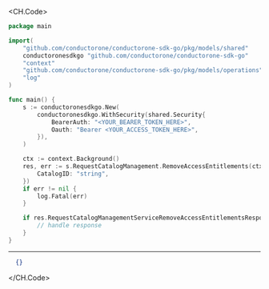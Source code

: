 
<CH.Code>
```go RemoveAccessEntitlements.go
package main

import(
	"github.com/conductorone/conductorone-sdk-go/pkg/models/shared"
	conductoronesdkgo "github.com/conductorone/conductorone-sdk-go"
	"context"
	"github.com/conductorone/conductorone-sdk-go/pkg/models/operations"
	"log"
)

func main() {
    s := conductoronesdkgo.New(
        conductoronesdkgo.WithSecurity(shared.Security{
            BearerAuth: "<YOUR_BEARER_TOKEN_HERE>",
            Oauth: "Bearer <YOUR_ACCESS_TOKEN_HERE>",
        }),
    )

    ctx := context.Background()
    res, err := s.RequestCatalogManagement.RemoveAccessEntitlements(ctx, operations.C1APIRequestcatalogV1RequestCatalogManagementServiceRemoveAccessEntitlementsRequest{
        CatalogID: "string",
    })
    if err != nil {
        log.Fatal(err)
    }

    if res.RequestCatalogManagementServiceRemoveAccessEntitlementsResponse != nil {
        // handle response
    }
}
```
---

```json Example Response
  {}
```
</CH.Code>

